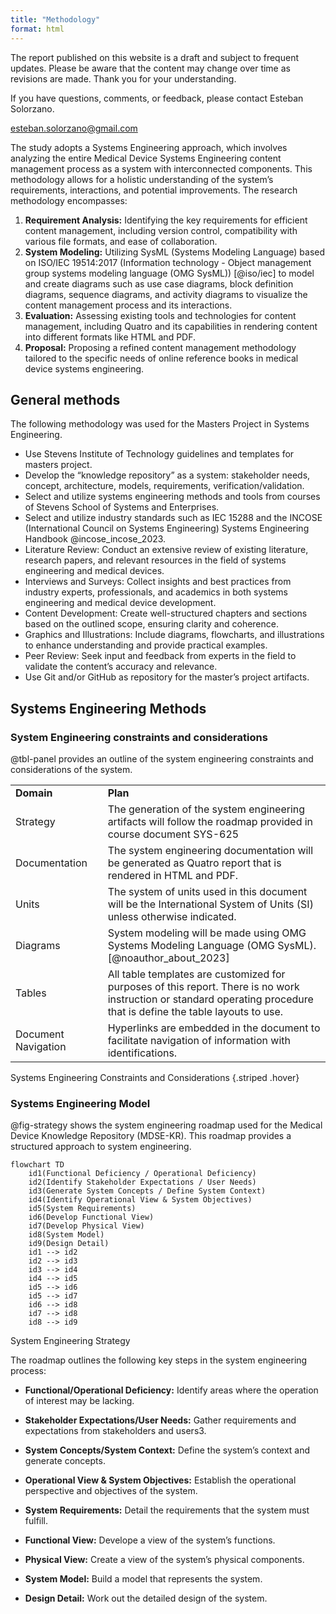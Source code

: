 ```yaml
---
title: "Methodology"
format: html
---
```


::: callout-caution
The report published on this website is a draft and subject to frequent updates. Please be aware that the content may change over time as revisions are made. Thank you for your understanding.
:::

::: callout-tip
If you have questions, comments, or feedback, please contact Esteban Solorzano.

[esteban.solorzano\@gmail.com](esteban.solorzano@gmail.com)
:::

The study adopts a Systems Engineering approach, which involves analyzing the entire Medical Device Systems Engineering content management process as a system with interconnected components. This methodology allows for a holistic understanding of the system's requirements, interactions, and potential improvements. The research methodology encompasses:

1.  **Requirement Analysis:** Identifying the key requirements for efficient content management, including version control, compatibility with various file formats, and ease of collaboration.
2.  **System Modeling:** Utilizing SysML (Systems Modeling Language) based on ISO/IEC 19514:2017 (Information technology - Object management group systems modeling language (OMG SysML)) [@iso/iec] to model and create diagrams such as use case diagrams, block definition diagrams, sequence diagrams, and activity diagrams to visualize the content management process and its interactions.
3.  **Evaluation:** Assessing existing tools and technologies for content management, including Quatro and its capabilities in rendering content into different formats like HTML and PDF.<!-- review if this method was executed -->
4.  **Proposal:** Proposing a refined content management methodology tailored to the specific needs of online reference books in medical device systems engineering.<!-- review if this method was executed -->

## General methods

The following methodology was used for the Masters Project in Systems Engineering.

-   Use Stevens Institute of Technology guidelines and templates for masters project.
-   Develop the "knowledge repository" as a system: stakeholder needs, concept, architecture, models, requirements, verification/validation.
-   Select and utilize systems engineering methods and tools from courses of Stevens School of Systems and Enterprises.
-   Select and utilize industry standards such as IEC 15288 and the INCOSE (International Council on Systems Engineering) Systems Engineering Handbook @incose_incose_2023.
-   Literature Review: Conduct an extensive review of existing literature, research papers, and relevant resources in the field of systems engineering and medical devices.
-   Interviews and Surveys: Collect insights and best practices from industry experts, professionals, and academics in both systems engineering and medical device development.
-   Content Development: Create well-structured chapters and sections based on the outlined scope, ensuring clarity and coherence.
-   Graphics and Illustrations: Include diagrams, flowcharts, and illustrations to enhance understanding and provide practical examples.
-   Peer Review: Seek input and feedback from experts in the field to validate the content's accuracy and relevance.
-   Use Git and/or GitHub as repository for the master’s project artifacts.

## Systems Engineering Methods

### System Engineering constraints and considerations

@tbl-panel provides an outline of the system engineering constraints and considerations of the system.

::: {#tbl-panel}
|                     |                                                                                                                                                                       |
|---------------------|---------------------------------------------------|
| **Domain**          | **Plan**                                                                                                                                                              |
| Strategy            | The generation of the system engineering artifacts will follow the roadmap provided in course document SYS-625                                                        |
| Documentation       | The system engineering documentation will be generated as Quatro report that is rendered in HTML and PDF.                                                             |
| Units               | The system of units used in this document will be the International System of Units (SI) unless otherwise indicated.                                                  |
| Diagrams            | System modeling will be made using OMG Systems Modeling Language (OMG SysML).[@noauthor_about_2023]                                                                   |
| Tables              | All table templates are customized for purposes of this report. There is no work instruction or standard operating procedure that is define the table layouts to use. |
| Document Navigation | Hyperlinks are embedded in the document to facilitate navigation of information with identifications.                                                                 |

Systems Engineering Constraints and Considerations {.striped .hover}
:::

### Systems Engineering Model

@fig-strategy shows the system engineering roadmap used for the Medical Device Knowledge Repository (MDSE-KR). This roadmap provides a structured approach to system engineering.

::: {#fig-strategy}
```mermaid
flowchart TD
    id1(Functional Deficiency / Operational Deficiency)
    id2(Identify Stakeholder Expectations / User Needs)
    id3(Generate System Concepts / Define System Context)
    id4(Identify Operational View & System Objectives)
    id5(System Requirements)
    id6(Develop Functional View)
    id7(Develop Physical View)
    id8(System Model)
    id9(Design Detail)
    id1 --> id2
    id2 --> id3
    id3 --> id4
    id4 --> id5
    id5 --> id6
    id5 --> id7
    id6 --> id8
    id7 --> id8
    id8 --> id9    
```

System Engineering Strategy
:::

The roadmap outlines the following key steps in the system engineering process:

-   **Functional/Operational Deficiency:** Identify areas where the operation of interest may be lacking.

-   **Stakeholder Expectations/User Needs:** Gather requirements and expectations from stakeholders and users3.

-   **System Concepts/System Context:** Define the system’s context and generate concepts.

-   **Operational View & System Objectives:** Establish the operational perspective and objectives of the system.

-   **System Requirements:** Detail the requirements that the system must fulfill.

-   **Functional View:** Develope a view of the system’s functions.

-   **Physical View:** Create a view of the system’s physical components.

-   **System Model:** Build a model that represents the system.

-   **Design Detail:** Work out the detailed design of the system.